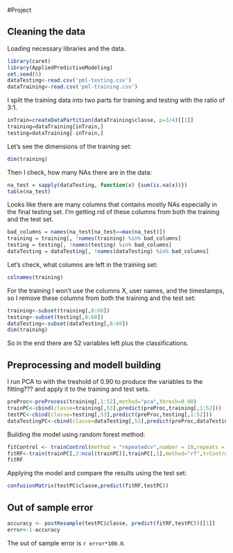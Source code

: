 #Project


## Cleaning the data

Loading necessary libraries and the data.
```r
library(caret)
library(AppliedPredictiveModeling)
set.seed(5)
dataTesting<-read.csv('pml-testing.csv')
dataTraining<-read.csv('pml-training.csv')

```


I split the training data into two parts for training and testing with the ratio of 3:1.
```r
inTrain=createDataPartition(dataTraining$classe, p=3/4)[[1]]
training=dataTraining[inTrain,]
testing=dataTraining[-inTrain,]
```


Let's see the dimensions of the training set:
```r
dim(training)
```

Then I check, how many NAs there are in the data:
```r
na_test = sapply(dataTesting, function(x) {sum(is.na(x))})
table(na_test)
```

Looks like there are many columns that contains mostly NAs especially in the final testing set. I'm getting rid of these columns from both the training and the test set.

```r
bad_columns = names(na_test[na_test==max(na_test)])
training = training[, !names(training) %in% bad_columns]
testing = testing[, !names(testing) %in% bad_columns]
dataTesting = dataTesting[, !names(dataTesting) %in% bad_columns]
```


Let's check, what columns are left in the training set:
```r
colnames(training)
```

For the training I won't use the columns X, user names, and the timestamps, so I remove these columns from both the training and the test set:
```r
training<-subset(training[,8:60])
testing<-subset(testing[,8:60])
dataTesting<-subset(dataTesting[,8:60])
dim(training)
```
So in the end there are 52 variables left plus the classifications.

## Preprocessing and modell building

I run PCA to with the treshold of 0.90 to produce the variables to the fitting??? and apply it to the training and test sets.
```r
preProc<-preProcess(training[,1:52],method="pca",thresh=0.90)
trainPC<-cbind(classe=training[,53],predict(preProc,training[,1:52]))
testPC<-cbind(classe=testing[,53],predict(preProc,testing[,1:52]))
dataTestingPC<-cbind(classe=dataTesting[,53],predict(preProc,dataTesting[,1:52]))
```

Building the model using random forest method:

```r
fitControl <- trainControl(method = "repeatedcv",number = 10,repeats = 10)
fitRF<-train(trainPC[,2:ncol(trainPC)],trainPC[,1],method="rf",trControl=fitControl)
fitRF
```

Applying the model and compare the results using the test set:
```r
confusionMatrix(testPC$classe,predict(fitRF,testPC))
```

## Out of sample error

```r
accuracy <- postResample(testPC$classe, predict(fitRF,testPC))[[1]]
error<-1-accuracy
```
The out of sample error is `r error*100.0`.


